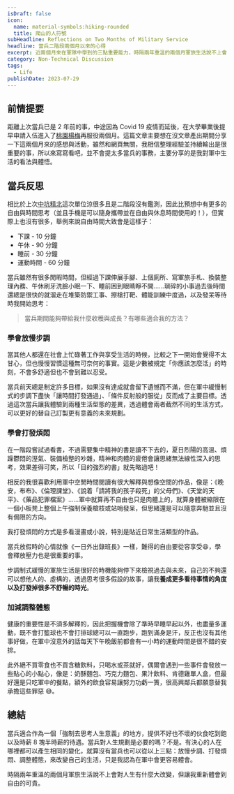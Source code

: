 ```yaml
---
isDraft: false
icon:
  name: material-symbols:hiking-rounded
  title: 爬山的人符號
subHeadline: Reflections on Two Months of Military Service
headline: 當兵二階段兩個月以來的心得
excerpt: 近兩個月來在軍隊中學到的三點重要能力，時隔兩年重溫的兩個月軍旅生活說不上會對人生有什麼大改變，但讓我重新體會到自由的可貴。距離上次當兵已是 2 年前的事，在大學畢業後提早申請入伍進入了桃園楊梅再服役兩個月，這篇文章主要想在沒文章產出期間分享一下這兩個月來的感想與活動。
category: Non-Technical Discussion
tags:
  - Life
publishDate: 2023-07-29
---
```


## 前情提要

距離上次當兵已是 2 年前的事，中途因為 Covid 19 疫情而延後，在大學畢業後提早申請入伍進入了<span style="text-decoration: underline;">桃園楊梅</span>再服役兩個月。這篇文章主要想在沒文章產出期間分享一下這兩個月來的感想與活動，雖然和網頁無關，我相信整理經驗並持續輸出是很重要的事，所以來寫寫看吧，並不會提太多當兵的事務，主要分享的是我對軍中生活的看法與體悟。

## 當兵反思

相比於上次<span style="text-decoration: underline;">中坑精北</span>這次單位涼很多且是二階段沒有鑑測，因此比預想中有更多的自由與時間思考（並且手機是可以隨身攜帶並在自由與休息時間使用的！），但實際上也沒有很多，舉例來說自由時間大致會是這樣子：

- 下課 - 10 分鐘
- 午休 - 90 分鐘
- 睡前 - 30 分鐘
- 運動時間 - 60 分鐘

當兵雖然有很多閒暇時間，但經過下課伸展手腳、上個廁所、寫軍旅手札、換裝整理內務、午休刷牙洗臉小眠一下、睡前困到眼睛睜不開……瑣碎的小事過去後時間還總是很快的就溜走在堆築防禦工事、擦槍打靶、體能訓練中度過，以及發呆等待時我開始思考：

> 當兵期間能夠帶給我什麼收穫與成長？有哪些適合我的方法？

### 學會放慢步調

當其他人都還在社會上忙碌著工作與享受生活的時候，比較之下一開始會覺得不太甘心，但也慢慢習慣這種無可奈何的事實。這是少數被規定「你應該怎麼活」的時刻，不會多舒適但也不會到難以忍受。

當兵前天總是制定許多目標，如果沒有達成就會留下遺憾而不滿，但在軍中緩慢制式的步調下盡快「讓時間打發通過」、「條件反射般的服從」反而成了主要目標。透過這次當兵讓我體驗到兩種生活型態的差異，透過體會兩者截然不同的生活方式，可以更好的替自己訂製更有意義的未來規劃。

### 學會打發煩悶

在一階段嘗試過看書，不過需要集中精神的書是讀不下去的，夏日烈陽的高溫、煩躁鬱悶的溼氣、裝備檢整的吵雜，精神和肉體的疲倦會讓思緒無法線性深入的思考，效果差得可笑，所以「目的強烈的書」就先略過吧！

相反的我很喜歡利用軍中空閒時間閱讀有很大解釋與想像空間的作品，像是：《晚安，布布》、《倫理課堂》、《說着「請將我的孩子殺死」的父母們》、《天堂的天平》、《藥品犯罪檔案》……軍中就算再不自由也只是肉體上的，就算身體被縮限在一個小板凳上整個上午強制保養槍枝或站哨發呆，但思緒還是可以隨意奔馳並且沒有侷限的方向。

我打發煩悶的方式是多看漫畫或小說，特別是貼近日常生活類型的作品。

<Sidenote type="info">
  當兵放假時的心情就像《一日外出錄班長》一樣，難得的自由要從容享受😆，學會釋放壓力也是很重要的事。
</Sidenote>

步調制式緩慢的軍旅生活是很好的時機能夠停下來檢視過去與未來，自己的不夠還可以想他人的、虛構的，透過思考很多假設的故事，讓我**養成更多看待事情的角度以及打發掉很多不舒暢的時光**。

### 加減調整體態

健康的重要性是不須多解釋的，因此把握機會除了準時早睡早起以外，也盡量多運動，既不會打籃球也不會打排球總可以一直跑步，跑到滿身是汗，反正也沒有其他事好做，在軍中沒意外的話每天下午晚飯前都會有一小時的運動時間是很不錯的安排。

此外絕不買零食也不買含糖飲料，只喝水或茶就好，偶爾會遇到一些事件會發放一些貼心的小點心，像是：奶酥麵包、巧克力麵包、果汁飲料、肯德雞單人盒，但最好還是只吃軍中的餐點，額外的飲食容易讓努力功虧一簣，很高興鄰兵都願意替我承擔這些罪惡 😅。

## 總結

當兵適合作為一個「強制去思考人生意義」的地方，提供不好也不壞的伙食吃到飽以及時薪 8 塊半時薪的待遇。當兵對人生規劃是必要的嗎？不是。有決心的人在哪裡都可以產生相同的變化，就算沒有當兵也可以從以上三點：放慢步調、打發煩悶、調整體態，來改變自己的生活，只是我認為在軍中會更容易體會。

時隔兩年重溫的兩個月軍旅生活說不上會對人生有什麼大改變，但讓我重新體會到自由的可貴。
